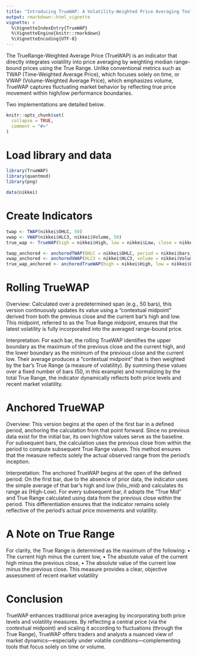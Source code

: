 ```yaml
---
title: "Introducing TrueWAP: A Volatility-Weighted Price Averaging Tool"
output: rmarkdown::html_vignette
vignette: >
  %\VignetteIndexEntry{TrueWAP}
  %\VignetteEngine{knitr::rmarkdown}
  %\VignetteEncoding{UTF-8}
---
```


The TrueRange-Weighted Average Price (TrueWAP) is an indicator that directly integrates volatility into price averaging by weighting median range-bound prices using the True Range. Unlike conventional metrics such as TWAP (Time-Weighted Average Price), which focuses solely on time, or VWAP (Volume-Weighted Average Price), which emphasizes volume, TrueWAP captures fluctuating market behavior by reflecting true price movement within high/low performance boundaries.

Two implementations are detailed below.

```r
knitr::opts_chunk$set(
  collapse = TRUE,
  comment = "#>"
)
```

# Load library and data

```r
library(TrueWAP)
library(quantmod)
library(png)

data(nikkei)
```

# Create Indicators

```r
twap <- TWAP(nikkei$OHLC, 50)
vwap <- VWAP(nikkei$HLC3, nikkei$Volume, 50)
true_wap <- TrueWAP(high = nikkei$High, low = nikkei$Low, close = nikkei$Close, true_range = nikkei$tr, period = 50)

twap_anchored <- anchoredTWAP(OHLC = nikkei$OHLC, period = nikkei$bars_since_segment)
vwap_anchored <- anchoredVWAP(HLC3 = nikkei$HLC3, volume = nikkei$Volume, period = nikkei$bars_since_segment)
true_wap_anchored <- anchoredTrueWAP(high = nikkei$High, low = nikkei$Low, close = nikkei$Close, true_range = nikkei$tr, period = nikkei$bars_since_segment)
```

# Rolling TrueWAP

Overview: Calculated over a predetermined span (e.g., 50 bars), this version continuously updates its value using a “contextual midpoint” derived from both the previous close and the current bar’s high and low. This midpoint, referred to as the True Range midpoint, ensures that the latest volatility is fully incorporated into the averaged range-bound price.

Interpretation: For each bar, the rolling TrueWAP identifies the upper boundary as the maximum of the
previous close and the current high, and the lower boundary as the minimum of the previous close and
the current low. Their average produces a “contextual midpoint” that is then weighted by the bar’s True
Range (a measure of volatility). By summing these values over a fixed number of bars (50, in this example)
and normalizing by the total True Range, the indicator dynamically reflects both price levels and recent
market volatility.


# Anchored TrueWAP

Overview: This version begins at the open of the first bar in a defined period, anchoring the calculation from that point forward. Since no previous data exist for the initial bar, its own high/low values serve as the baseline. For subsequent bars, the calculation uses the previous close from within the period to compute subsequent True Range values. This method ensures that the measure reflects solely the actual observed range from the period’s inception.

Interpretation: The anchored TrueWAP begins at the open of the defined period. On the first bar, due to the absence of prior data, the indicator uses the simple average of that bar’s high and low (hilo_mid) and calculates its range as (High-Low). For every subsequent bar, it adopts the “True Mid” and True Range calculated using data from the previous close within the period. This differentiation ensures that the indicator remains solely reflective of the period’s actual price movements and volatility.

# A Note on True Range

For clarity, the True Range is determined as the maximum of the following:
• The current high minus the current low,
• The absolute value of the current high minus the previous close,
• The absolute value of the current low minus the previous close.
This measure provides a clear, objective assessment of recent market volatility

# Conclusion

TrueWAP enhances traditional price averaging by incorporating both price levels and volatility measures. By reflecting a central price (via the contextual midpoint) and scaling it according to fluctuations (through the True Range), TrueWAP offers traders and analysts a nuanced view of market dynamics—especially under volatile conditions—complementing tools that focus solely on time or volume.
